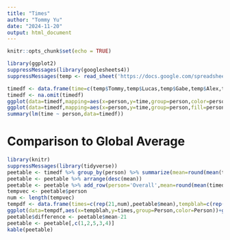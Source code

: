 ```yaml
---
title: "Times"
author: "Tommy Yu"
date: "2024-11-20"
output: html_document
---
```


```r
knitr::opts_chunk$set(echo = TRUE)
```


```r
library(ggplot2)
suppressMessages(library(googlesheets4))
suppressMessages(temp <- read_sheet('https://docs.google.com/spreadsheets/d/1DA_NRzJxWlhYfJgpDxA_0aBQfLybx6eVLU2mjDHhazw/edit?usp=sharing'))

timedf <- data.frame(time=c(temp$Tommy,temp$Lucas,temp$Gabe,temp$Alex,temp$Justin),person=c(rep('Tommy',length(temp$Tommy)),rep('Lucas',length(temp$Lucas)),rep('Gabe',length(temp$Gabe)),rep('Alex',length(temp$Alex)),rep('Justin',length(temp$Justin))))
timedf <- na.omit(timedf)
ggplot(data=timedf,mapping=aes(x=person,y=time,group=person,color=person))+geom_point()
ggplot(data=timedf,mapping=aes(x=person,y=time,group=person,fill=person))+geom_boxplot()
summary(lm(time ~ person,data=timedf))
```
# Comparison to Global Average

```r
library(knitr)
suppressMessages(library(tidyverse))
peetable <- timedf %>% group_by(person) %>% summarize(mean=round(mean(time),2),stdev=round(sd(time),2), n=length(person))
peetable <- peetable %>% arrange(desc(mean))
peetable <- peetable %>% add_row(person='Overall',mean=round(mean(timedf$time),2),stdev=round(sd(timedf$time),2),n=length(timedf$time))
tempvec <- peetable$person
num <- length(tempvec)
tempdf <- data.frame(times=c(rep(21,num),peetable$mean),tempblah=c(rep('Global Average',num),rep('Individual Average',num)),Person=(c(rep(tempvec,2))))
ggplot(data=tempdf,aes(x=tempblah,y=times,group=Person,color=Person))+geom_point()+geom_line()+xlab('Individual Average Times')
peetable$difference <- peetable$mean-21
peetable <- peetable[,c(1,2,5,3,4)]
kable(peetable)

```


